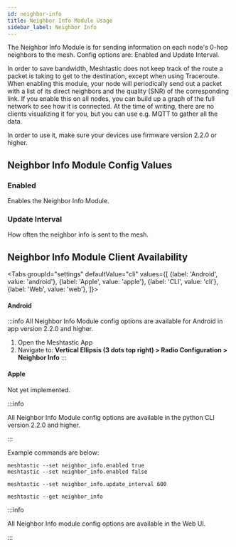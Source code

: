 ```yaml
---
id: neighbor-info
title: Neighbor Info Module Usage
sidebar_label: Neighbor Info
---
```



The Neighbor Info Module is for sending information on each node's 0-hop neighbors to the mesh. Config options are: Enabled and Update Interval. 

In order to save bandwidth, Meshtastic does not keep track of the route a packet is taking to get to the destination, except when using Traceroute. When enabling this module, your node will periodically send out a packet with a list of its direct neighbors and the quality (SNR) of the corresponding link. If you enable this on all nodes, you can build up a graph of the full network to see how it is connected. At the time of writing, there are no clients visualizing it for you, but you can use e.g. MQTT to gather all the data.

In order to use it, make sure your devices use firmware version 2.2.0 or higher.

## Neighbor Info Module Config Values

### Enabled

Enables the Neighbor Info Module.

### Update Interval

How often the neighbor info is sent to the mesh.


## Neighbor Info Module Client Availability

<Tabs
groupId="settings"
defaultValue="cli"
values={[
{label: 'Android', value: 'android'},
{label: 'Apple', value: 'apple'},
{label: 'CLI', value: 'cli'},
{label: 'Web', value: 'web'},
]}>
<TabItem value="android">

#### Android

:::info
All Neighbor Info Module config options are available for Android in app version 2.2.0 and higher.

1. Open the Meshtastic App
2. Navigate to: **Vertical Ellipsis (3 dots top right) > Radio Configuration > Neighbor Info**
:::

</TabItem>
<TabItem value="apple">

#### Apple

Not yet implemented.

</TabItem>
<TabItem value="cli">

:::info

All Neighbor Info Module config options are available in the python CLI version 2.2.0 and higher.

:::

Example commands are below:

```shell title="Enable/Disable the Neighbor Info Module"
meshtastic --set neighbor_info.enabled true
meshtastic --set neighbor_info.enabled false
```

```shell title="Set the update interval to 10 minutes"
meshtastic --set neighbor_info.update_interval 600
```

```shell title="Get the Neighbor Info Module Configuration"
meshtastic --get neighbor_info
```


</TabItem>
<TabItem value="web">

:::info

All Neighbor Info module config options are available in the Web UI.

:::

</TabItem>
</Tabs>

